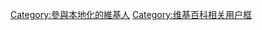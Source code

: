 {{userbox-2
| border-c = #000000
| id1 = [[File:Translatewiki.net logo.svg|30px]]
| id2 = [[Translatewiki|<font color="blue">translatewiki</font>]]
| border-s = 1
| id1-c     = #FFFFFF
| id1-s     = 12
| id1-fc    = #000000
| id2-c     = white
| id2-s     = 10
| id2-fc    = #000000
| info-c   = #003399
| info-s   = 8
| info-fc  = #FFFFFF
| info = 此人是'''MediaWiki系統-{zh-tw:介面;zh-cn:界面;}-'''的翻譯人員。
}}<includeonly>[[Category:參與本地化的維基人]]</includeonly>
<noinclude>
[[Category:维基百科相关用户框]]

</noinclude>
